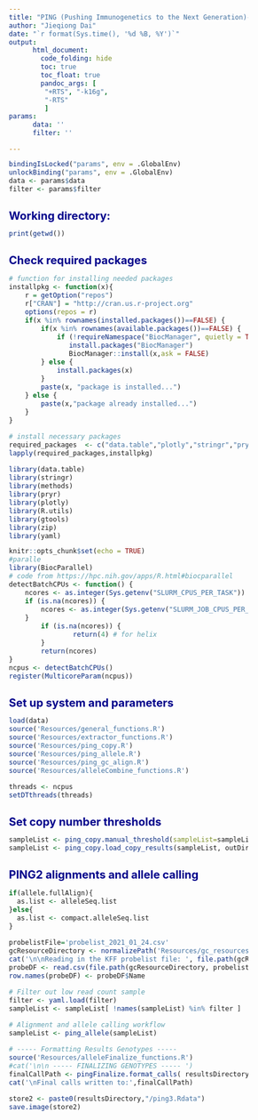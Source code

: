 ```yaml
---
title: "PING (Pushing Immunogenetics to the Next Generation)- set the copy number thresholds and run PING2 alignments and allele calling"
author: "Jieqiong Dai"
date: "`r format(Sys.time(), '%d %B, %Y')`"
output:
      html_document:
        code_folding: hide
        toc: true
        toc_float: true
        pandoc_args: [
         "+RTS", "-k16g",
         "-RTS"
         ]   
params:
      data: ''
      filter: ''

---
```


<style type="text/css">

body{ /* Normal  */
      font-size: 12px;
  }
td {  /* Table  */
  font-size: 12px;
}
h1.title {
  font-size: 38px;
  color: DarkRed;
}
h1 { /* Header 1 */
  font-size: 20px;
  color: DarkBlue;
}
h2 { /* Header 2 */
  font-size: 18px;
  color: DarkBlue;
}
h3 { /* Header 3 */
  font-size: 16px;
  color: DarkBlue;
}
code.r{ /* Code block */
    font-size: 12px;
}
pre { /* Code block - determines code spacing between lines */
    font-size: 14px;
}
</style>

```r
bindingIsLocked("params", env = .GlobalEnv)
unlockBinding("params", env = .GlobalEnv)
data <- params$data
filter <- params$filter
```

# Working directory:
```r
print(getwd())
```
# Check required packages
```r
# function for installing needed packages
installpkg <- function(x){
    r = getOption("repos")
    r["CRAN"] = "http://cran.us.r-project.org"
    options(repos = r)
    if(x %in% rownames(installed.packages())==FALSE) {
        if(x %in% rownames(available.packages())==FALSE) {
            if (!requireNamespace("BiocManager", quietly = TRUE))
               install.packages("BiocManager")
               BiocManager::install(x,ask = FALSE)
        } else {
            install.packages(x)
        }
        paste(x, "package is installed...")
    } else {
        paste(x,"package already installed...")
    }
}

# install necessary packages
required_packages  <- c("data.table","plotly","stringr","pryr","gtools","R.utils","rmarkdown","methods","zip","BiocParallel","yaml")
lapply(required_packages,installpkg)

library(data.table)
library(stringr)
library(methods)
library(pryr)
library(plotly)
library(R.utils)
library(gtools)
library(zip)
library(yaml)
```
```r
knitr::opts_chunk$set(echo = TRUE)
#paralle
library(BiocParallel)
# code from https://hpc.nih.gov/apps/R.html#biocparallel
detectBatchCPUs <- function() {
    ncores <- as.integer(Sys.getenv("SLURM_CPUS_PER_TASK"))
    if (is.na(ncores)) {
        ncores <- as.integer(Sys.getenv("SLURM_JOB_CPUS_PER_NODE"))
    }
        if (is.na(ncores)) {
                return(4) # for helix
        }
        return(ncores)
}
ncpus <- detectBatchCPUs()
register(MulticoreParam(ncpus))
```
# Set up system and parameters
```r
load(data)
source('Resources/general_functions.R')
source('Resources/extractor_functions.R') 
source('Resources/ping_copy.R') 
source('Resources/ping_allele.R') 
source('Resources/ping_gc_align.R') 
source('Resources/alleleCombine_functions.R') 

threads <- ncpus
setDTthreads(threads)

```

# Set copy number thresholds
```r
sampleList <- ping_copy.manual_threshold(sampleList=sampleList,resultsDirectory=outDir$path,use.threshFile = T) # this function sets copy thresholds
sampleList <- ping_copy.load_copy_results(sampleList, outDir$path)

```

# PING2 alignments and allele calling
```r
if(allele.fullAlign){
  as.list <- alleleSeq.list
}else{
  as.list <- compact.alleleSeq.list
}

probelistFile='probelist_2021_01_24.csv'
gcResourceDirectory <- normalizePath('Resources/gc_resources', mustWork = T)
cat('\n\nReading in the KFF probelist file: ', file.path(gcResourceDirectory, probelistFile))
probeDF <- read.csv(file.path(gcResourceDirectory, probelistFile), stringsAsFactors = F, check.names = F)
row.names(probeDF) <- probeDF$Name

# Filter out low read count sample
filter <- yaml.load(filter)
sampleList <- sampleList[ !names(sampleList) %in% filter ]

# Alignment and allele calling workflow
sampleList <- ping_allele(sampleList)

# ----- Formatting Results Genotypes -----
source('Resources/alleleFinalize_functions.R')
#cat('\n\n ----- FINALIZING GENOTYPES ----- ')
finalCallPath <- pingFinalize.format_calls( resultsDirectory )
cat('\nFinal calls written to:',finalCallPath)

store2 <- paste0(resultsDirectory,"/ping3.Rdata")
save.image(store2)
```
